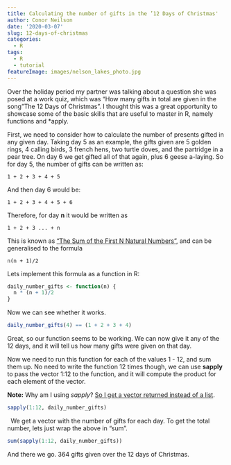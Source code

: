 ```yaml
---
title: Calculating the number of gifts in the ’12 Days of Christmas'
author: Conor Neilson
date: '2020-03-07'
slug: 12-days-of-christmas
categories:
  - R
tags:
  - R
  - tutorial
featureImage: images/nelson_lakes_photo.jpg
---
```


Over the holiday period my partner was talking about a question she was posed at a work quiz, which was "How many gifts in total are given in the song "The 12 Days of Christmas". I thought this was a great opportunity to showcase some of the basic skills that are useful to master in R, namely functions and *apply.

First, we need to consider how to calculate the number of presents gifted in any given day. Taking day 5 as an example, the gifts given are 5 golden rings, 4 calling birds, 3 french hens, two turtle doves, and the partridge in a pear tree. On day 6 we get gifted all of that again, plus 6 geese a-laying. So for day 5, the number of gifts can be written as:

```
1 + 2 + 3 + 4 + 5
```

And then day 6 would be:

```
1 + 2 + 3 + 4 + 5 + 6
```

Therefore, for day **n** it would be written as

```
1 + 2 + 3 ... + n
```

This is known as ["The Sum of the First N Natural Numbers"](https://en.wikipedia.org/wiki/1_%2B_2_%2B_3_%2B_4_%2B_%E2%8B%AF), and can be generalised to the formula

```
n(n + 1)/2
```

Lets implement this formula as a function in R:

```r
daily_number_gifts <- function(n) {
  n * (n + 1)/2
}
```


Now we can see whether it works. 

```r
daily_number_gifts(4) == (1 + 2 + 3 + 4)
```


Great, so our function seems to be working. We can now give it any of the 12 days, and it will tell us how many gifts were given on that day.

Now we need to run this function for each of the values 1 - 12, and sum them up. No need to write the function 12 times though, we can use **sapply** to pass the vector 1:12 to the function, and it will compute the product for each element of the vector.

**Note:** Why am I using *sapply*? [So I get a vector returned instead of a list](https://www.guru99.com/r-apply-sapply-tapply.html).

```r
sapply(1:12, daily_number_gifts)
```


&nbsp;
We get a vector with the number of gifts for each day. To get the total number, lets just wrap the above in "sum".

```r
sum(sapply(1:12, daily_number_gifts))
```

And there we go. 364 gifts given over the 12 days of Christmas.
